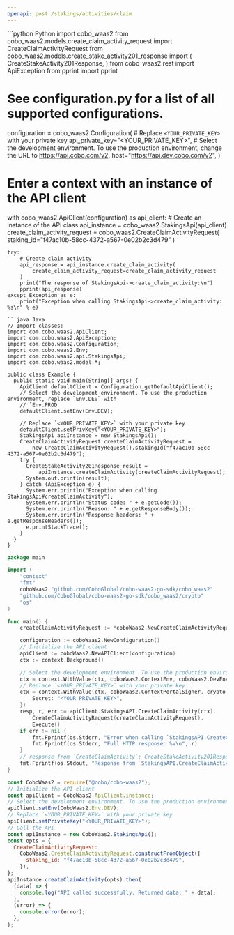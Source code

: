 ```yaml
---
openapi: post /stakings/activities/claim
---
```


<RequestExample>
```python Python
import cobo_waas2
from cobo_waas2.models.create_claim_activity_request import CreateClaimActivityRequest
from cobo_waas2.models.create_stake_activity201_response import (
    CreateStakeActivity201Response,
)
from cobo_waas2.rest import ApiException
from pprint import pprint

# See configuration.py for a list of all supported configurations.
configuration = cobo_waas2.Configuration(
    # Replace `<YOUR_PRIVATE_KEY>` with your private key
    api_private_key="<YOUR_PRIVATE_KEY>",
    # Select the development environment. To use the production environment, change the URL to https://api.cobo.com/v2.
    host="https://api.dev.cobo.com/v2",
)
# Enter a context with an instance of the API client
with cobo_waas2.ApiClient(configuration) as api_client:
    # Create an instance of the API class
    api_instance = cobo_waas2.StakingsApi(api_client)
    create_claim_activity_request = cobo_waas2.CreateClaimActivityRequest(
        staking_id="f47ac10b-58cc-4372-a567-0e02b2c3d479"
    )

    try:
        # Create claim activity
        api_response = api_instance.create_claim_activity(
            create_claim_activity_request=create_claim_activity_request
        )
        print("The response of StakingsApi->create_claim_activity:\n")
        pprint(api_response)
    except Exception as e:
        print("Exception when calling StakingsApi->create_claim_activity: %s\n" % e)

```
```java Java
// Import classes:
import com.cobo.waas2.ApiClient;
import com.cobo.waas2.ApiException;
import com.cobo.waas2.Configuration;
import com.cobo.waas2.Env;
import com.cobo.waas2.api.StakingsApi;
import com.cobo.waas2.model.*;

public class Example {
  public static void main(String[] args) {
    ApiClient defaultClient = Configuration.getDefaultApiClient();
    // Select the development environment. To use the production environment, replace `Env.DEV` with
    // `Env.PROD
    defaultClient.setEnv(Env.DEV);

    // Replace `<YOUR_PRIVATE_KEY>` with your private key
    defaultClient.setPrivKey("<YOUR_PRIVATE_KEY>");
    StakingsApi apiInstance = new StakingsApi();
    CreateClaimActivityRequest createClaimActivityRequest =
        new CreateClaimActivityRequest().stakingId("f47ac10b-58cc-4372-a567-0e02b2c3d479");
    try {
      CreateStakeActivity201Response result =
          apiInstance.createClaimActivity(createClaimActivityRequest);
      System.out.println(result);
    } catch (ApiException e) {
      System.err.println("Exception when calling StakingsApi#createClaimActivity");
      System.err.println("Status code: " + e.getCode());
      System.err.println("Reason: " + e.getResponseBody());
      System.err.println("Response headers: " + e.getResponseHeaders());
      e.printStackTrace();
    }
  }
}

```
```go Go
package main

import (
	"context"
	"fmt"
	coboWaas2 "github.com/CoboGlobal/cobo-waas2-go-sdk/cobo_waas2"
	"github.com/CoboGlobal/cobo-waas2-go-sdk/cobo_waas2/crypto"
	"os"
)

func main() {
	createClaimActivityRequest := *coboWaas2.NewCreateClaimActivityRequest("f47ac10b-58cc-4372-a567-0e02b2c3d479")

	configuration := coboWaas2.NewConfiguration()
	// Initialize the API client
	apiClient := coboWaas2.NewAPIClient(configuration)
	ctx := context.Background()

	// Select the development environment. To use the production environment, replace coboWaas2.DevEnv with coboWaas2.ProdEnv
	ctx = context.WithValue(ctx, coboWaas2.ContextEnv, coboWaas2.DevEnv)
	// Replace `<YOUR_PRIVATE_KEY>` with your private key
	ctx = context.WithValue(ctx, coboWaas2.ContextPortalSigner, crypto.Ed25519Signer{
		Secret: "<YOUR_PRIVATE_KEY>",
	})
	resp, r, err := apiClient.StakingsAPI.CreateClaimActivity(ctx).
		CreateClaimActivityRequest(createClaimActivityRequest).
		Execute()
	if err != nil {
		fmt.Fprintf(os.Stderr, "Error when calling `StakingsAPI.CreateClaimActivity``: %v\n", err)
		fmt.Fprintf(os.Stderr, "Full HTTP response: %v\n", r)
	}
	// response from `CreateClaimActivity`: CreateStakeActivity201Response
	fmt.Fprintf(os.Stdout, "Response from `StakingsAPI.CreateClaimActivity`: %v\n", resp)
}

```
```javascript JavaScript
const CoboWaas2 = require("@cobo/cobo-waas2");
// Initialize the API client
const apiClient = CoboWaas2.ApiClient.instance;
// Select the development environment. To use the production environment, replace `Env.DEV` with `Env.PROD`
apiClient.setEnv(CoboWaas2.Env.DEV);
// Replace `<YOUR_PRIVATE_KEY>` with your private key
apiClient.setPrivateKey("<YOUR_PRIVATE_KEY>");
// Call the API
const apiInstance = new CoboWaas2.StakingsApi();
const opts = {
  CreateClaimActivityRequest:
    CoboWaas2.CreateClaimActivityRequest.constructFromObject({
      staking_id: "f47ac10b-58cc-4372-a567-0e02b2c3d479",
    }),
};
apiInstance.createClaimActivity(opts).then(
  (data) => {
    console.log("API called successfully. Returned data: " + data);
  },
  (error) => {
    console.error(error);
  },
);

```
</RequestExample>